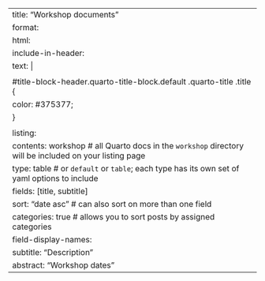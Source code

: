 ---
title: "Workshop documents"
format: 
   html:
     include-in-header: 
        text: |
          <style>
          #title-block-header.quarto-title-block.default .quarto-title .title {
          color: #375377;
          }
          </style>
listing: 
  contents: workshop # all Quarto docs in the `workshop` directory will be included on your listing page
  type: table # or `default` or `table`; each type has its own set of yaml options to include
  fields: [title, subtitle]
  sort: "date asc" # can also sort on more than one field
  categories: true # allows you to sort posts by assigned categories 
  field-display-names: 
    subtitle: "Description"
    abstract: "Workshop dates"
---